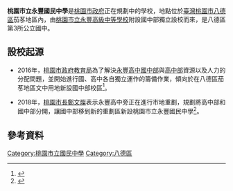 {{台灣規劃中建設}}
{{Infobox School
|name           = 桃園市立永豐國民中學
|other_name     = 
|image          = 
|motto          =
|established    = 
|type           = 
|affiliation    =
|district       =
|grades         = 
|president      =
|principal      =  
|head of school =
|dean           =
|faculty        =
|staff          =
|enrollment     =
|colors         =
|mascot         =
|magazine       =
|location       = {{flagicon|TWN}} [[桃園市|桃園市]][[八德區|八德區]]
|website        = 
}}
'''桃園市立永豐國民中學'''是[[桃園市政府|桃園市政府]]正在規劃中的學校，地點位於[[臺灣|臺灣]][[桃園市|桃園市]][[八德區|八德區]]茄苳地區內，由[[桃園市立永豐高級中等學校|桃園市立永豐高級中等學校]]附設國中部獨立設校而來，是八德區第3所公立國中。

==設校起源==
*2016年，[[桃園市政府教育局|桃園市政府教育局]]為了解決[[桃園市立永豐高級中等學校|永豐高中]][[國中|國中部]]與[[高中|高中部]]資源以及人力的分配問題，並開始進行國、高中各自獨立運作的籌備作業，傾向於在八德區茄苳地區文中用地新設國中部校區<ref>{{Cite web|url=http://www.tycg.gov.tw/ch/home.jsp?id=9&parentpath=0,1&mcustomize=news_view.jsp&dataserno=201610240003&aplistdn=ou=news,ou=chinese,ou=ap_root,o=tycg,c=tw&toolsflag=Y|title=10月24日市政總質詢：呂淑真議員-桃園市政府|accessdate=2016-12-31|date=2016-10-24|last=桃園市政府|work=www.tycg.gov.tw|archive-date=2016-11-06|archive-url=https://web.archive.org/web/20161106185726/http://www.tycg.gov.tw/ch/home.jsp?id=9&parentpath=0,1&mcustomize=news_view.jsp&dataserno=201610240003&aplistdn=ou=news,ou=chinese,ou=ap_root,o=tycg,c=tw&toolsflag=Y|dead-url=no}}</ref>。

*2018年，[[桃園市長|桃園市長]][[鄭文燦|鄭文燦]]表示永豐高中旁正在進行市地重劃，規劃將高中部和國中部分開，讓國中部移到新的重劃區新設桃園市立永豐國民中學<ref>{{Cite web |url=http://www.taiwanhot.net/?p=626889 |title=桃園Super教師頒獎　鄭文燦：提高教育自主性和專業性 |access-date=2019-06-04 |archive-date=2021-08-23 |archive-url=https://web.archive.org/web/20210823093651/http://www.taiwanhot.net/?p=626889 |dead-url=no }}</ref>。

==參考資料==
{{reflist}}
{{桃園市國民中小學}}
[[Category:桃園市立國民中學|Category:桃園市立國民中學]]
[[Category:八德區|Category:八德區]]